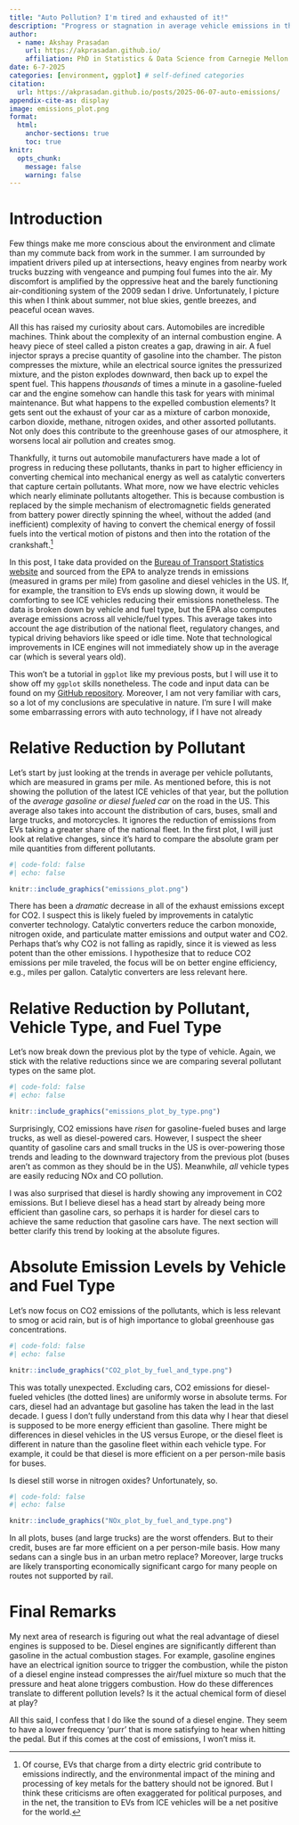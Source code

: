 ```yaml
---
title: "Auto Pollution? I'm tired and exhausted of it!"
description: "Progress or stagnation in average vehicle emissions in the US."
author:
  - name: Akshay Prasadan
    url: https://akprasadan.github.io/
    affiliation: PhD in Statistics & Data Science from Carnegie Mellon University
date: 6-7-2025
categories: [environment, ggplot] # self-defined categories
citation: 
  url: https://akprasadan.github.io/posts/2025-06-07-auto-emissions/
appendix-cite-as: display
image: emissions_plot.png
format:
  html: 
    anchor-sections: true
    toc: true
knitr:
  opts_chunk: 
    message: false
    warning: false
---
```


# Introduction

Few things make me more conscious about the environment and climate than my commute back from work in the summer. I am surrounded by impatient drivers piled up at intersections, heavy engines from nearby work trucks buzzing with vengeance and pumping foul fumes into the air. My discomfort is amplified by the oppressive heat and the barely functioning air-conditioning system of the 2009 sedan I drive. Unfortunately, I picture this when I think about summer, not blue skies, gentle breezes, and peaceful ocean waves. 

All this has raised my curiosity about cars. Automobiles are incredible machines. Think about the complexity of an internal combustion engine. A heavy piece of steel called a piston creates a gap, drawing in air. A fuel injector sprays a precise quantity of gasoline into the chamber. The piston compresses the mixture, while an electrical source ignites the pressurized mixture, and the piston explodes downward, then back up to expel the spent fuel. This happens *thousands* of times a minute in a gasoline-fueled car and the engine somehow can handle this task for years with minimal maintenance. But what happens to the expelled combustion elements? It gets sent out the exhaust of your car as a mixture of carbon monoxide, carbon dioxide, methane, nitrogen oxides, and other assorted pollutants. Not only does this contribute to the greenhouse gases of our atmosphere, it worsens local air pollution and creates smog.

Thankfully, it turns out automobile manufacturers have made a lot of progress in reducing these pollutants, thanks in part to higher efficiency in converting chemical into mechanical energy as well as catalytic converters that capture certain pollutants. What more, now we have electric vehicles which nearly eliminate pollutants altogether. This is because combustion is replaced by the simple mechanism of electromagnetic fields generated from battery power directly spinning the wheel, without the added (and inefficient) complexity of having to convert the chemical energy of fossil fuels into the vertical motion of pistons and then into the rotation of the crankshaft.[^1]

[^1]: Of course, EVs that charge from a dirty electric grid contribute to emissions indirectly, and the environmental impact of the mining and processing of key metals for the battery should not be ignored. But I think these criticisms are often exaggerated for political purposes, and in the net, the transition to EVs from ICE vehicles will be a net positive for the world.

In this post, I take data provided on the [Bureau of Transport Statistics website](https://www.bts.gov/content/estimated-national-average-vehicle-emissions-rates-vehicle-vehicle-type-using-gasoline-and) and sourced from the EPA to analyze trends in emissions (measured in grams per mile) from gasoline and diesel vehicles in the US. If, for example, the transition to EVs ends up slowing down, it would be comforting to see ICE vehicles reducing their emissions nonetheless. The data is broken down by vehicle and fuel type, but the EPA also computes average emissions across all vehicle/fuel types. This average takes into account the age distribution of the national fleet, regulatory changes, and typical driving behaviors like speed or idle time. Note that technological improvements in ICE engines will not immediately show up in the average car (which is several years old). 

This won't be a tutorial in `ggplot` like my previous posts, but I will use it to show off my `ggplot` skills nonetheless. The code and input data can be found on my [GitHub repository](https://github.com/akprasadan/akprasadan.github.io/tree/master/posts/2025-06-07-vehicle-emissions). Moreover, I am not very familiar with cars, so a lot of my conclusions are speculative in nature. I'm sure I will make some embarrassing errors with auto technology, if I have not already

# Relative Reduction by Pollutant

Let's start by just looking at the trends in average per vehicle pollutants, which are measured in grams per mile. As mentioned before, this is not showing the pollution of the latest ICE vehicles of that year, but the pollution of the *average gasoline or diesel fueled car* on the road in the US. This average also takes into account the distribution of cars, buses, small and large trucks, and motorcycles. It ignores the reduction of emissions from EVs taking a greater share of the national fleet. In the first plot, I will just look at relative changes, since it's hard to compare the absolute gram per mile quantities from different pollutants.

```r
#| code-fold: false
#| echo: false

knitr::include_graphics("emissions_plot.png")
```

There has been a *dramatic* decrease in all of the exhaust emissions except for CO2. I suspect this is likely fueled by improvements in catalytic converter technology. Catalytic converters reduce the carbon monoxide, nitrogen oxide, and particulate matter emissions and output water and CO2. Perhaps that's why CO2 is not falling as rapidly, since it is viewed as less potent than the other emissions. I hypothesize that to reduce CO2 emissions per mile traveled, the focus will be on better engine efficiency, e.g., miles per gallon. Catalytic converters are less relevant here. 

# Relative Reduction by Pollutant, Vehicle Type, and Fuel Type

Let's now break down the previous plot by the type of vehicle. Again, we stick with the relative reductions since we are comparing several pollutant types on the same plot.

```r
#| code-fold: false
#| echo: false

knitr::include_graphics("emissions_plot_by_type.png")
```

Surprisingly, CO2 emissions have *risen* for gasoline-fueled buses and large trucks, as well as diesel-powered cars. However, I suspect the sheer quantity of gasoline cars and small trucks in the US is over-powering those trends and leading to the downward trajectory from the previous plot (buses aren't as common as they should be in the US). Meanwhile, *all* vehicle types are easily reducing NOx and CO pollution. 

I was also surprised that diesel is hardly showing any improvement in CO2 emissions. But I believe diesel has a head start by already being more efficient than gasoline cars, so perhaps it is harder for diesel cars to achieve the same reduction that gasoline cars have. The next section will better clarify this trend by looking at the absolute figures.

# Absolute Emission Levels by Vehicle and Fuel Type

Let's now focus on CO2 emissions of the pollutants, which is less relevant to smog or acid rain, but is of high importance to global greenhouse gas concentrations.

```r
#| code-fold: false
#| echo: false

knitr::include_graphics("CO2_plot_by_fuel_and_type.png")
```

This was totally unexpected. Excluding cars, CO2 emissions for diesel-fueled vehicles (the dotted lines) are uniformly worse in absolute terms. For cars, diesel had an advantage but gasoline has taken the lead in the last decade. I guess I don't fully understand from this data why I hear that diesel is supposed to be more energy efficient than gasoline. There might be differences in diesel vehicles in the US versus Europe, or the diesel fleet is different in nature than the gasoline fleet within each vehicle type. For example, it could be that diesel is more efficient on a per person-mile basis for buses.

Is diesel still worse in nitrogen oxides? Unfortunately, so.

```r
#| code-fold: false
#| echo: false

knitr::include_graphics("NOx_plot_by_fuel_and_type.png")
```

In all plots, buses (and large trucks) are the worst offenders. But to their credit, buses are far more efficient on a per person-mile basis. How many sedans can a single bus in an urban metro replace? Moreover, large trucks are likely transporting economically significant cargo for many people on routes not supported by rail.

# Final Remarks

My next area of research is figuring out what the real advantage of diesel engines is supposed to be. Diesel engines are significantly different than gasoline in the actual combustion stages. For example, gasoline engines have an electrical ignition source to trigger the combustion, while the piston of a diesel engine instead compresses the air/fuel mixture so much that the pressure and heat alone triggers combustion. How do these differences translate to different pollution levels? Is it the actual chemical form of diesel at play?

All this said, I confess that I do like the sound of a diesel engine. They seem to have a lower frequency 'purr' that is more satisfying to hear when hitting the pedal. But if this comes at the cost of emissions, I won't miss it.